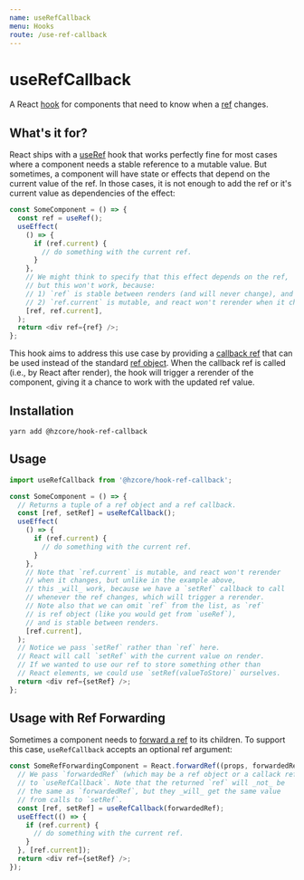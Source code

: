 ```yaml
---
name: useRefCallback
menu: Hooks
route: /use-ref-callback
---
```


# useRefCallback

A React [hook] for components that need to know when a [ref] changes.

## What's it for?

React ships with a [useRef] hook that works perfectly fine for most
cases where a component needs a stable reference to a mutable value.
But sometimes, a component will have state or effects that
depend on the current value of the ref. In those cases,
it is not enough to add the ref or it's current value
as dependencies of the effect:

```js
const SomeComponent = () => {
  const ref = useRef();
  useEffect(
    () => {
      if (ref.current) {
        // do something with the current ref.
      }
    },
    // We might think to specify that this effect depends on the ref,
    // but this won't work, because:
    // 1) `ref` is stable between renders (and will never change), and
    // 2) `ref.current` is mutable, and react won't rerender when it changes.
    [ref, ref.current],
  );
  return <div ref={ref} />;
};
```

This hook aims to address this use case by providing a [callback ref]
that can be used instead of the standard [ref object].
When the callback ref is called (i.e., by React after render),
the hook will trigger a rerender of the component, giving it a chance
to work with the updated ref value.

## Installation

```shell
yarn add @hzcore/hook-ref-callback
```

## Usage

```js
import useRefCallback from '@hzcore/hook-ref-callback';

const SomeComponent = () => {
  // Returns a tuple of a ref object and a ref callback.
  const [ref, setRef] = useRefCallback();
  useEffect(
    () => {
      if (ref.current) {
        // do something with the current ref.
      }
    },
    // Note that `ref.current` is mutable, and react won't rerender
    // when it changes, but unlike in the example above,
    // this _will_ work, because we have a `setRef` callback to call
    // whenever the ref changes, which will trigger a rerender.
    // Note also that we can omit `ref` from the list, as `ref`
    // is ref object (like you would get from `useRef`),
    // and is stable between renders.
    [ref.current],
  );
  // Notice we pass `setRef` rather than `ref` here.
  // React will call `setRef` with the current value on render.
  // If we wanted to use our ref to store something other than
  // React elements, we could use `setRef(valueToStore)` ourselves.
  return <div ref={setRef} />;
};
```

## Usage with Ref Forwarding

Sometimes a component needs to [forward a ref] to its children.
To support this case, `useRefCallback` accepts an optional ref argument:

```js
const SomeRefForwardingComponent = React.forwardRef((props, forwardedRef) => {
  // We pass `forwardedRef` (which may be a ref object or a callack ref)
  // to `useRefCallback`. Note that the returned `ref` will _not_ be
  // the same as `forwardedRef`, but they _will_ get the same value
  // from calls to `setRef`.
  const [ref, setRef] = useRefCallback(forwardedRef);
  useEffect(() => {
    if (ref.current) {
      // do something with the current ref.
    }
  }, [ref.current]);
  return <div ref={setRef} />;
});
```

[hook]: https://reactjs.org/docs/hooks-overview.html
[ref]: https://reactjs.org/docs/refs-and-the-dom.html
[useref]: https://reactjs.org/docs/hooks-reference.html#useref
[callback ref]: https://reactjs.org/docs/refs-and-the-dom.html#callback-refs
[ref object]: https://reactjs.org/docs/refs-and-the-dom.html#accessing-refs
[forward a ref]: https://reactjs.org/docs/forwarding-refs.html

